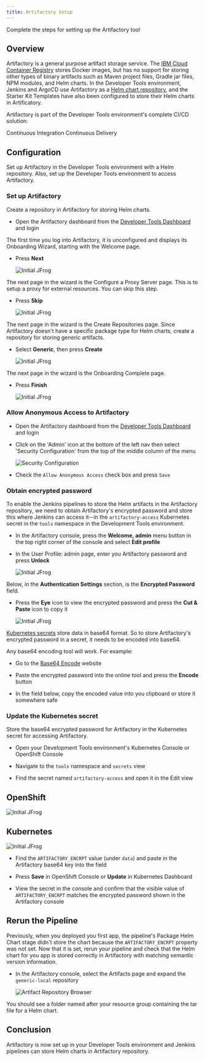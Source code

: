 ```yaml
---
title: Artifactory Setup
---
```


<PageDescription>

Complete the steps for setting up the Artifactory tool

</PageDescription>

## Overview

Artifactory is a general purpose artifact storage service. The 
[IBM Cloud Container Registry](https://cloud.ibm.com/docs/services/Registry) 
stores Docker images, but has no support for storing other types of binary artifacts such as Maven project files, 
Gradle jar files, NPM modules, and Helm charts. 
In the Developer Tools environment, Jenkins and ArgoCD use Artifactory as a 
[Helm chart repository](https://helm.sh/docs/chart_repository/), 
and the Starter Kit Templates have also been configured to store their Helm charts in Artificatory.

Artifactory is part of the Developer Tools environment's complete CI/CD solution:

<AnchorLinks small>
  <AnchorLink to="../../guides/continuous-integration">Continuous Integration</AnchorLink>
  <AnchorLink to="../../guides/continuous-delivery">Continuous Delivery</AnchorLink>
</AnchorLinks>

##  Configuration

Set up Artifactory in the Developer Tools environment with a Helm repository.
Also, set up the Developer Tools environment to access Artifactory.

### Set up Artifactory

Create a repository in Artifactory for storing Helm charts.

- Open the Artifactory dashboard from the [Developer Tools Dashboard](/getting-started/dashboard) and login

The first time you log into Artifactory, it is unconfigured and displays its Onboarding Wizard, starting with the Welcome page.

- Press **Next**

  <ArtDirection>

  ![Initial JFrog](/images/initialjfrog.png)

  </ArtDirection>

The next page in the wizard is the Configure a Proxy Server page. This is to setup a proxy for external resources. You can skip this
step.

- Press **Skip**

  <ArtDirection>

  ![Initial JFrog](/images/setupproxy.png)

  </ArtDirection>

The next page in the wizard is the Create Repositories page. Since Artifactory doesn't have a specific package type for Helm charts, 
create a repository for storing generic artifacts.

- Select **Generic**, then press **Create**

  <ArtDirection>

  ![Initial JFrog](/images/createrepository.png)

  </ArtDirection>

The next page in the wizard is the Onboarding Complete page. 

- Press **Finish**

  <ArtDirection>

  ![Initial JFrog](/images/completejfrog.png)

  </ArtDirection>

### Allow Anonymous Access to Artifactory

- Open the Artifactory dashboard from the [Developer Tools Dashboard](/getting-started/dashboard) and login

- Click on the 'Admin' icon at the bottom of the left nav then select 'Security Configuration' from the top 
of the middle column of the menu

    ![Security Configuration](/images/artifactory-admin-pane.png)

- Check the `Allow Anonymous Access` check box and press `Save`

### Obtain encrypted password

To enable the Jenkins pipelines to store the Helm artifacts in the Artifactory repository, we need to obtain 
Artifactory's encrypted password and store this where Jenkins can access it--in the `artifactory-access` Kubernetes secret in the `tools` namespace in the Development Tools environment.

- In the Artifactory console, press the **Welcome, admin** menu button in the top right corner of the console and select **Edit profile**

- In the User Profile: admin page, enter you Artifactory password and press **Unlock**

  <ArtDirection>

  ![Initial JFrog](/images/jfrogapikey.png)

  </ArtDirection>

Below, in the **Authentication Settings** section, is the **Encrypted Password** field.

- Press the **Eye** icon to view the encrypted password and press the **Cut & Paste** icon to copy it

  <ArtDirection>

  ![Initial JFrog](/images/viewapikey.png)

  </ArtDirection>

[Kubernetes secrets](https://kubernetes.io/docs/concepts/configuration/secret/#creating-a-secret-manually) 
store data in base64 format. So to store Artifactory's encrypted password in a secret, it needs to be encoded into base64.

Any base64 encoding tool will work. For example:

- Go to the [Base64 Encode](https://www.base64encode.org/) website

- Paste the encrypted password into the online tool and press the **Encode** button

- In the field below, copy the encoded value into you clipboard or store it somewhere safe

### Update the Kubernetes secret

Store the base64 encrypted password for Artifactory in the Kubernetes secret for accessing Artifactory.

- Open your Development Tools environment's Kubernetes Console or OpenShift Console

- Navigate to the `tools` namespace and `secrets` view

- Find the secret named `artifactory-access` and open it in the Edit view

<Row>
<Column colMd={4} colLg={5} noGutterMdLeft>

## OpenShift

<ArtDirection>

![Initial JFrog](/images/addkeytosecret.png)

</ArtDirection>

</Column>
<Column colMd={4} colLg={6} noGutterMdLeft>

## Kubernetes

<ArtDirection>

![Initial JFrog](/images/kubeaddkeytosecret.png)

</ArtDirection>

</Column>
</Row>

- Find the `ARTIFACTORY_ENCRPT` value (under `data`) and paste in the Artifactory base64 key into the field

- Press **Save** in OpenShift Console or **Update** in Kubernetes Dashboard

- View the secret in the console and confirm that the visible value of `ARTIFACTORY_ENCRPT` matches the encrypted password shown in the Artifactory console

## Rerun the Pipeline

Previously, when you deployed you first app, the pipeline's Package Helm Chart stage didn't store the chart because 
the `ARTIFACTORY_ENCRPT` property was not set. Now that it is set, rerun your pipeline and check that the Helm chart for you app is stored correctly in Artifactory with matching semantic version information.

- In the Artifactory console, select the Artifacts page and expand the `generic-local` repository

  <ArtDirection>

  ![Artifact Repository Browser](/images/artifact-repo-browser.png)

  </ArtDirection>

You should see a folder named after your resource group containing the tar file for a Helm chart.

## Conclusion

Artifactory is now set up in your Developer Tools environment and Jenkins pipelines can store Helm charts in Artifactory repository. 
